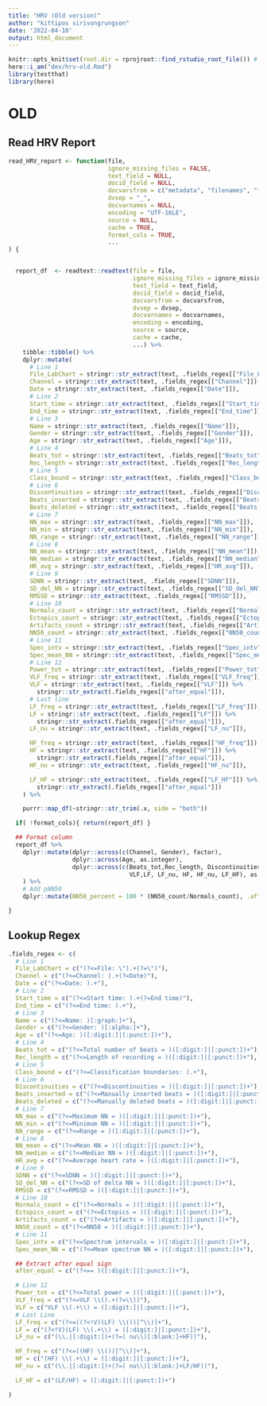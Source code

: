 ```yaml
---
title: "HRV (Old version)"
author: "kittipos sirivongrungson"
date: '2022-04-10'
output: html_document
---
```


```r
knitr::opts_knit$set(root.dir = rprojroot::find_rstudio_root_file()) # Set WD to Root
here::i_am("dev/hrv-old.Rmd")
library(testthat)
library(here)

```


# OLD

## Read HRV Report

```r
read_HRV_report <- function(file,
                            ignore_missing_files = FALSE,
                            text_field = NULL,
                            docid_field = NULL,
                            docvarsfrom = c("metadata", "filenames", "filepaths"),
                            dvsep = "_",
                            docvarnames = NULL,
                            encoding = "UTF-16LE",
                            source = NULL,
                            cache = TRUE,
                            format_cols = TRUE,
                            ...
) {


  report_df  <- readtext::readtext(file = file,
                                   ignore_missing_files = ignore_missing_files,
                                   text_field = text_field,
                                   docid_field = docid_field,
                                   docvarsfrom = docvarsfrom,
                                   dvsep = dvsep,
                                   docvarnames = docvarnames,
                                   encoding = encoding,
                                   source = source,
                                   cache = cache,
                                   ...) %>%
    tibble::tibble() %>%
    dplyr::mutate(
      # Line 1
      File_LabChart = stringr::str_extract(text, .fields_regex[["File_LabChart"]]),
      Channel = stringr::str_extract(text, .fields_regex[["Channel"]]),
      Date = stringr::str_extract(text, .fields_regex[["Date"]]),
      # Line 2
      Start_time = stringr::str_extract(text, .fields_regex[["Start_time"]]),
      End_time = stringr::str_extract(text, .fields_regex[["End_time"]]),
      # Line 3
      Name = stringr::str_extract(text, .fields_regex[["Name"]]),
      Gender = stringr::str_extract(text, .fields_regex[["Gender"]]),
      Age = stringr::str_extract(text, .fields_regex[["Age"]]),
      # Line 4
      Beats_tot = stringr::str_extract(text, .fields_regex[["Beats_tot"]]),
      Rec_length = stringr::str_extract(text, .fields_regex[["Rec_length"]]),
      # Line 5
      Class_bound = stringr::str_extract(text, .fields_regex[["Class_bound"]]),
      # Line 6
      Discontinuities = stringr::str_extract(text, .fields_regex[["Discontinuities"]]),
      Beats_inserted = stringr::str_extract(text, .fields_regex[["Beats_inserted"]]),
      Beats_deleted = stringr::str_extract(text, .fields_regex[["Beats_deleted"]]),
      # Line 7
      NN_max = stringr::str_extract(text, .fields_regex[["NN_max"]]),
      NN_min = stringr::str_extract(text, .fields_regex[["NN_min"]]),
      NN_range = stringr::str_extract(text, .fields_regex[["NN_range"]]),
      # Line 8
      NN_mean = stringr::str_extract(text, .fields_regex[["NN_mean"]]),
      NN_median = stringr::str_extract(text, .fields_regex[["NN_median"]]),
      HR_avg = stringr::str_extract(text, .fields_regex[["HR_avg"]]),
      # Line 9
      SDNN = stringr::str_extract(text, .fields_regex[["SDNN"]]),
      SD_del_NN = stringr::str_extract(text, .fields_regex[["SD_del_NN"]]),
      RMSSD = stringr::str_extract(text, .fields_regex[["RMSSD"]]),
      # Line 10
      Normals_count = stringr::str_extract(text, .fields_regex[["Normals_count"]]),
      Ectopics_count = stringr::str_extract(text, .fields_regex[["Ectopics_count"]]),
      Artifacts_count = stringr::str_extract(text, .fields_regex[["Artifacts_count"]]),
      NN50_count = stringr::str_extract(text, .fields_regex[["NN50_count"]]),
      # Line 11
      Spec_intv = stringr::str_extract(text, .fields_regex[["Spec_intv"]]),
      Spec_mean_NN = stringr::str_extract(text, .fields_regex[["Spec_mean_NN"]]),
      # Line 12
      Power_tot = stringr::str_extract(text, .fields_regex[["Power_tot"]]),
      VLF_freq = stringr::str_extract(text, .fields_regex[["VLF_freq"]]),
      VLF = stringr::str_extract(text, .fields_regex[["VLF"]]) %>%
        stringr::str_extract(.fields_regex[["after_equal"]]),
      # Last line
      LF_freq = stringr::str_extract(text, .fields_regex[["LF_freq"]]),
      LF = stringr::str_extract(text, .fields_regex[["LF"]]) %>%
        stringr::str_extract(.fields_regex[["after_equal"]]),
      LF_nu = stringr::str_extract(text, .fields_regex[["LF_nu"]]),

      HF_freq = stringr::str_extract(text, .fields_regex[["HF_freq"]]),
      HF = stringr::str_extract(text, .fields_regex[["HF"]]) %>%
        stringr::str_extract(.fields_regex[["after_equal"]]),
      HF_nu = stringr::str_extract(text, .fields_regex[["HF_nu"]]),

      LF_HF = stringr::str_extract(text, .fields_regex[["LF_HF"]]) %>%
        stringr::str_extract(.fields_regex[["after_equal"]])
    ) %>%

    purrr::map_df(~stringr::str_trim(.x, side = "both"))

  if( !format_cols){ return(report_df) }

  ## Format column
  report_df %>%
    dplyr::mutate(dplyr::across(c(Channel, Gender), factor),
                  dplyr::across(Age, as.integer),
                  dplyr::across(c(Beats_tot,Rec_length, Discontinuities:Power_tot,
                                  VLF,LF, LF_nu, HF, HF_nu, LF_HF), as.numeric)
    ) %>%
    # Add pNN50
    dplyr::mutate(NN50_percent = 100 * (NN50_count/Normals_count), .after = NN50_count)

}
```



## Lookup Regex

```r
.fields_regex <- c(
  # Line 1
  File_LabChart = c("(?<=File: \").+(?=\")"),
  Channel = c("(?<=Channel: ).+(?=Date)"),
  Date = c("(?<=Date: ).+"),
  # Line 2
  Start_time = c("(?<=Start time: ).+(?=End time)"),
  End_time = c("(?<=End time: ).+"),
  # Line 3
  Name = c("(?<=Name: )[:graph:]+"),
  Gender = c("(?<=Gender: )[:alpha:]+"),
  Age = c("(?<=Age: )([:digit:]|[:punct:])+"),
  # Line 4
  Beats_tot = c("(?<=Total number of beats = )([:digit:]|[:punct:])+"),
  Rec_length = c("(?<=Length of recording = )([:digit:]|[:punct:])+"),
  # Line 5
  Class_bound = c("(?<=Classification boundaries: ).+"),
  # Line 6
  Discontinuities = c("(?<=Discontinuities = )([:digit:]|[:punct:])+"),
  Beats_inserted = c("(?<=Manually inserted beats = )([:digit:]|[:punct:])+"),
  Beats_deleted = c("(?<=Manually deleted beats = )([:digit:]|[:punct:])+"),
  # Line 7
  NN_max = c("(?<=Maximum NN = )([:digit:]|[:punct:])+"),
  NN_min = c("(?<=Minimum NN = )([:digit:]|[:punct:])+"),
  NN_range = c("(?<=Range = )([:digit:]|[:punct:])+"),
  # Line 8
  NN_mean = c("(?<=Mean NN = )([:digit:]|[:punct:])+"),
  NN_median = c("(?<=Median NN = )([:digit:]|[:punct:])+"),
  HR_avg = c("(?<=Average heart rate = )([:digit:]|[:punct:])+"),
  # Line 9
  SDNN = c("(?<=SDNN = )([:digit:]|[:punct:])+"),
  SD_del_NN = c("(?<=SD of delta NN = )([:digit:]|[:punct:])+"),
  RMSSD = c("(?<=RMSSD = )([:digit:]|[:punct:])+"),
  # Line 10
  Normals_count = c("(?<=Normals = )([:digit:]|[:punct:])+"),
  Ectopics_count = c("(?<=Ectopics = )([:digit:]|[:punct:])+"),
  Artifacts_count = c("(?<=Artifacts = )([:digit:]|[:punct:])+"),
  NN50_count = c("(?<=NN50 = )([:digit:]|[:punct:])+"),
  # Line 11
  Spec_intv = c("(?<=Spectrum intervals = )([:digit:]|[:punct:])+"),
  Spec_mean_NN = c("(?<=Mean spectrum NN = )([:digit:]|[:punct:])+"),

  ## Extract after equal sign
  after_equal = c("(?<== )([:digit:]|[:punct:])+"),

  # Line 12
  Power_tot = c("(?<=Total power = )([:digit:]|[:punct:])+"),
  VLF_freq = c("(?<=VLF \\().+(?=\\))"),
  VLF = c("VLF \\(.+\\) = ([:digit:]|[:punct:])+"),
  # Last Line
  LF_freq = c("(?<=((?<!V)(LF) \\())[^\\)]+"),
  LF = c("(?<!V)(LF) \\(.+\\) = ([:digit:]|[:punct:])+"),
  LF_nu = c("(\\.|[:digit:])+(?=( nu\\)[:blank:]+HF))"),

  HF_freq = c("(?<=((HF) \\())[^\\)]+"),
  HF = c("(HF) \\(.+\\) = ([:digit:]|[:punct:])+"),
  HF_nu = c("(\\.|[:digit:])+(?=( nu\\)[:blank:]+LF/HF))"),

  LF_HF = c("(LF/HF) = ([:digit:]|[:punct:])+")

)
```

